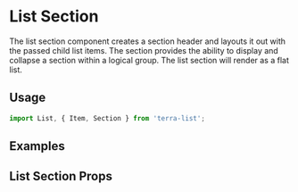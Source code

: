 


<Badge />

# List Section

The list section component creates a section header and layouts it out with the passed child list items. The section provides the ability to display and collapse a section within a logical group. The list section will render as a flat list.

## Usage

```jsx
import List, { Item, Section } from 'terra-list';
```

## Examples
<ListSectionExample />

## List Section Props
<ListSectionPropsTable />
